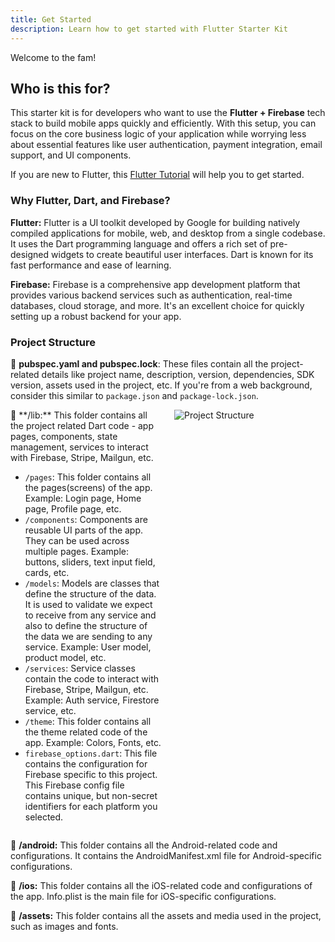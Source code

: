 ```yaml
--- 
title: Get Started
description: Learn how to get started with Flutter Starter Kit
---
```



Welcome to the fam!

## Who is this for?

This starter kit is for developers who want to use the **Flutter + Firebase** tech stack to build mobile apps quickly and efficiently. With this setup, you can focus on the core business logic of your application while worrying less about essential features like user authentication, payment integration, email support, and UI components.


If you are new to Flutter, this <a href="https://docs.flutter.dev/get-started" target="_blank">Flutter Tutorial</a> will help you to get started.

###  Why Flutter, Dart, and Firebase?
**Flutter:** Flutter is a UI toolkit developed by Google for building natively compiled applications for mobile, web, and desktop from a single codebase. It uses the Dart programming language and offers a rich set of pre-designed widgets to create beautiful user interfaces. Dart is known for its fast performance and ease of learning.

**Firebase:** Firebase is a comprehensive app development platform that provides various backend services such as authentication, real-time databases, cloud storage, and more. It's an excellent choice for quickly setting up a robust backend for your app.

### Project Structure
📝 **pubspec.yaml and pubspec.lock**: These files contain all the project-related details like project name, description, version, dependencies, SDK version, assets used in the project, etc. If you're from a web background, consider this similar to `package.json` and `package-lock.json`.

<div style="display: flex; align-items: flex-start;">
  <div style="flex: 1; padding-right: 20px;">
    📁 **/lib:** This folder contains all the project related Dart code - app pages, components, state management, services to interact with Firebase, Stripe, Mailgun, etc. 
    <ul>
      <li><code>/pages</code>: This folder contains all the pages(screens) of the app. Example: Login page, Home page, Profile page, etc.</li>
      <li><code>/components</code>: Components are reusable UI parts of the app. They can be used across multiple pages. Example: buttons, sliders, text input field, cards, etc.</li>
      <li><code>/models</code>: Models are classes that define the structure of the data. It is used to validate we expect to receive from any service and also to define the structure of the data we are sending to any service. Example: User model, product model, etc.</li>
      <li><code>/services</code>: Service classes contain the code to interact with Firebase, Stripe, Mailgun, etc. Example: Auth service, Firestore service, etc.</li>
      <li><code>/theme</code>: This folder contains all the theme related code of the app. Example: Colors, Fonts, etc.</li>
      <li><code>firebase_options.dart</code>: This file contains the configuration for Firebase specific to this project. This Firebase config file contains unique, but non-secret identifiers for each platform you selected.</li>
    </ul>
  </div>
  <div style="flex: 1;">
    <Image src={projectStructure} alt="Project Structure" />
  </div>
</div>

  📁 **/android:** This folder contains all the Android-related code and configurations. It contains the AndroidManifest.xml file for Android-specific configurations.

  📁 **/ios:** This folder contains all the iOS-related code and configurations of the app. Info.plist is the main file for iOS-specific configurations.

  📁 **/assets:** This folder contains all the assets and media used in the project, such as images and fonts.
